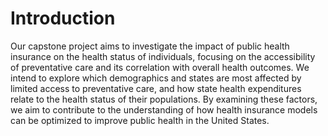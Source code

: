 # Introduction
Our capstone project aims to investigate the impact of public health insurance on the health status of individuals, focusing on the accessibility of preventative care and its correlation with overall health outcomes. We intend to explore which demographics and states are most affected by limited access to preventative care, and how state health expenditures relate to the health status of their populations. By examining these factors, we aim to contribute to the understanding of how health insurance models can be optimized to improve public health in the United States.






